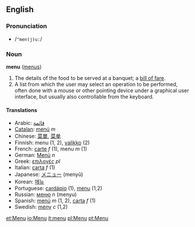 ==English==
===Pronunciation===
*/<tt>"men(j)u:</tt>/

===Noun===
'''menu''' ([[menus]])

#The details of the food to be served at a banquet; a [[bill of fare]].
#A list from which the user may select an operation to be performed, often done with a mouse or other pointing device under a graphical user interface, but usually also controllable from the keyboard.

====Translations====
*Arabic: [[قائمة]]
*[[Catalan]]: [[menú]] ''m''
*Chinese: [[菜單]], [[菜单]]
*Finnish: menu (1, 2), [[valikko]] (2)
*French: [[carte#French|carte]] ''f'' (1), menu ''m'' (1)
*German: [[Menü]] ''n''
*Greek: [[επιλογές]] ''pl''
*Italian: [[carta#Italian|carta]] ''f'' (1)
*Japanese: [[メニュー]] (menyū)
*Korean: [[메뉴]]
*Portuguese: [[cardápio]] (1), [[menu]] (1,2)
*Russian: [[меню]] ''n'' (menyu)
*Spanish: [[menú]] ''m'' (1, 2), [[carta]] ''f'' (1)
*Swedish: [[meny]] ''c'' (1,2)

[[et:Menu]]
[[io:Menu]]
[[it:menu]]
[[pl:Menu]]
[[pt:Menu]]